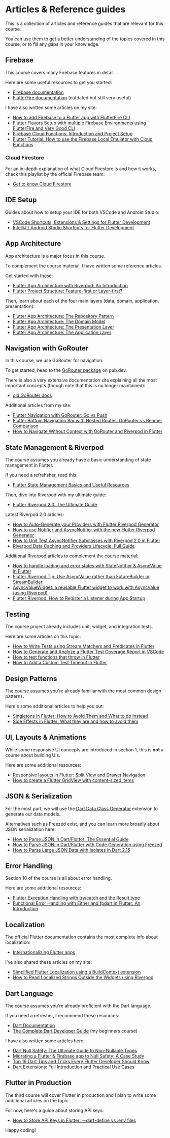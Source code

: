 # Articles & Reference guides

This is a collection of articles and reference guides that are relevant for this course.

You can use them to get a better understanding of the topics covered in this course, or to fill any gaps in your knowledge.

## Firebase

This course covers many Firebase features in detail.

Here are some useful resources to get you started:

- [Firebase documentation](https://firebase.google.com/docs)
- [FlutterFire documentation](https://firebase.flutter.dev/docs/overview/) (outdated but still very useful)

I have also written some articles on my site:

- [How to add Firebase to a Flutter app with FlutterFire CLI](https://codewithandrea.com/articles/flutter-firebase-flutterfire-cli/)
- [Flutter Flavors Setup with multiple Firebase Environments using FlutterFire and Very Good CLI](https://codewithandrea.com/articles/flutter-flavors-for-firebase-apps/)
- [Firebase Cloud Functions: Introduction and Project Setup](https://codewithandrea.com/articles/firebase-cloud-functions/)
- [Flutter Tutorial: How to use the Firebase Local Emulator with Cloud Functions](https://codewithandrea.com/articles/flutter-tutorial-firebase-cloud-functions/)

### Cloud Firestore

For an in-depth explanation of what Cloud Firestore is and how it works, check this playlist by the official Firebase team:

- [Get to know Cloud Firestore](https://www.youtube.com/playlist?list=PLl-K7zZEsYLluG5MCVEzXAQ7ACZBCuZgZ)

## IDE Setup

Guides about how to setup your IDE for both VSCode and Android Studio:

- [VSCode Shortcuts, Extensions & Settings for Flutter Development](https://codewithandrea.com/articles/vscode-shortcuts-extensions-settings-flutter-development/)
- [IntelliJ / Android Studio Shortcuts for Flutter Development](https://codewithandrea.com/articles/intellij-keyboard-shortcuts-flutter-development/)

## App Architecture

App architecture is a major focus in this course.

To complement the course material, I have written some reference articles.

Get started with these:

- [Flutter App Architecture with Riverpod: An Introduction](https://codewithandrea.com/articles/flutter-app-architecture-riverpod-introduction/)
- [Flutter Project Structure: Feature-first or Layer-first?](https://codewithandrea.com/articles/flutter-project-structure/)

Then, learn about each of the four main layers (data, domain, application, presentation):

- [Flutter App Architecture: The Repository Pattern](https://codewithandrea.com/articles/flutter-repository-pattern/)
- [Flutter App Architecture: The Domain Model](https://codewithandrea.com/articles/flutter-app-architecture-domain-model/)
- [Flutter App Architecture: The Presentation Layer](https://codewithandrea.com/articles/flutter-presentation-layer/)
- [Flutter App Architecture: The Application Layer](https://codewithandrea.com/articles/flutter-app-architecture-application-layer/)

## Navigation with GoRouter

In this course, we use GoRouter for navigation.

To get started, head to the [GoRouter package](https://pub.dev/packages/go_router) on pub.dev.

There is also a very extensive documentation site explaining all the most important concepts (though note that this is no longer maintained):

- [old GoRouter docs](https://docs.page/csells/go_router)

Additional articles from my site:

- [Flutter Navigation with GoRouter: Go vs Push](https://codewithandrea.com/articles/flutter-navigation-gorouter-go-vs-push/)
- [Flutter Bottom Navigation Bar with Nested Routes: GoRouter vs Beamer Comparison](https://codewithandrea.com/articles/flutter-bottom-navigation-bar-nested-routes-gorouter-beamer/)
- [How to Navigate Without Context with GoRouter and Riverpod in Flutter](https://codewithandrea.com/articles/flutter-navigate-without-context-gorouter-riverpod/)

## State Management & Riverpod

The course assumes you already have a basic understanding of state management in Flutter.

If you need a refrehsher, read this:

- [Flutter State Management Basics and Useful Resources](https://codewithandrea.com/videos/flutter-state-management-basics/)

Then, dive into Riverpod with my ultimate guide:

- [Flutter Riverpod 2.0: The Ultimate Guide](https://codewithandrea.com/articles/flutter-state-management-riverpod/)

Latest Riverpod 2.0 articles:

- [How to Auto-Generate your Providers with Flutter Riverpod Generator](https://codewithandrea.com/articles/flutter-riverpod-generator/)
- [How to use Notifier and AsyncNotifier with the new Flutter Riverpod Generator](https://codewithandrea.com/articles/flutter-riverpod-async-notifier/)
- [How to Unit Test AsyncNotifier Subclasses with Riverpod 2.0 in Flutter](https://codewithandrea.com/articles/unit-test-async-notifier-riverpod/)
- [Riverpod Data Caching and Providers Lifecycle: Full Guide](https://codewithandrea.com/articles/flutter-riverpod-data-caching-providers-lifecycle/)

Additional Riverpod articles to complement the course material:

- [How to handle loading and error states with StateNotifier & AsyncValue in Flutter](https://codewithandrea.com/articles/loading-error-states-state-notifier-async-value/)
- [Flutter Riverpod Tip: Use AsyncValue rather than FutureBuilder or StreamBuilder](https://codewithandrea.com/articles/flutter-use-async-value-not-future-stream-builder/)
- [AsyncValueWidget: a reusable Flutter widget to work with AsyncValue (using Riverpod)](https://codewithandrea.com/articles/async-value-widget-riverpod/)
- [Flutter Riverpod: How to Register a Listener during App Startup](https://codewithandrea.com/articles/riverpod-initialize-listener-app-startup/)

## Testing

The course project already includes unit, widget, and integration tests.

Here are some articles on this topic:

- [How to Write Tests using Stream Matchers and Predicates in Flutter](https://codewithandrea.com/articles/async-tests-streams-flutter/)
- [How to Generate and Analyze a Flutter Test Coverage Report in VSCode](https://codewithandrea.com/articles/flutter-test-coverage/)
- [How to test functions that throw in Flutter](https://codewithandrea.com/tips/flutter-test-expect-tear-off/)
- [How to Add a Custom Test Timeout in Flutter](https://codewithandrea.com/tips/custom-test-timeout-flutter/)

## Design Patterns

The course assumes you're already familiar with the most common design patterns.

Here's some additional articles to help you out:

- [Singletons in Flutter: How to Avoid Them and What to do Instead](https://codewithandrea.com/articles/flutter-singletons/)
- [Side Effects in Flutter: What they are and how to avoid them](https://codewithandrea.com/articles/side-effects-flutter/)

## UI, Layouts & Animations

While some responsive UI concepts are introduced in section 1, this is **not** a course about building UIs.

Here are some additional resources:

- [Responsive layouts in Flutter: Split View and Drawer Navigation](https://codewithandrea.com/articles/flutter-responsive-layouts-split-view-drawer-navigation/)
- [How to create a Flutter GridView with content-sized items](https://codewithandrea.com/articles/flutter-layout-grid-content-sized-items/)

## JSON & Serialization

For the most part, we will use the [Dart Data Class Generator](https://marketplace.visualstudio.com/items?itemName=hzgood.dart-data-class-generator) extension to generate our data models.

Alternatives such as Freezed exist, and you can learn more broadly about JSON serialization here:

- [How to Parse JSON in Dart/Flutter: The Essential Guide](https://codewithandrea.com/articles/parse-json-dart/)
- [How to Parse JSON in Dart/Flutter with Code Generation using Freezed](https://codewithandrea.com/articles/parse-json-dart-codegen-freezed/)
- [How to Parse Large JSON Data with Isolates in Dart 2.15](https://codewithandrea.com/articles/parse-large-json-dart-isolates/)

## Error Handling

Section 10 of the course is all about error handling.

Here are some additional resources:

- [Flutter Exception Handling with try/catch and the Result type](https://codewithandrea.com/articles/flutter-exception-handling-try-catch-result-type/)
- [Functional Error Handling with Either and fpdart in Flutter: An Introduction](https://codewithandrea.com/articles/functional-error-handling-either-fpdart/)

## Localization

The official Flutter documentation contains the most complete info about localization:

- [Internationalizing Flutter apps](https://docs.flutter.dev/development/accessibility-and-localization/internationalization)

I've also shared these articles on my site:

- [Simplified Flutter Localization using a BuildContext extension](https://codewithandrea.com/articles/flutter-localization-build-context-extension/)
- [How to Read Localized Strings Outside the Widgets using Riverpod](https://codewithandrea.com/articles/app-localizations-outside-widgets-riverpod/)

## Dart Language

The course assumes you're already proficient with the Dart language.

If you need a refresher, I recommend these resources:

- [Dart Documentation](https://dart.dev/guides)
- [The Complete Dart Developer Guide](https://codewithandrea.com/courses/complete-dart-guide/) (my beginners course)

I have also written some articles here:

- [Dart Null Safety: The Ultimate Guide to Non-Nullable Types](https://codewithandrea.com/videos/dart-null-safety-ultimate-guide-non-nullable-types/)
- [Migrating a Flutter & Firebase app to Null Safety: A Case Study](https://codewithandrea.com/articles/migrating-flutter-firebase-app-null-safety/)
- [Top 16 Dart Tips and Tricks Every Flutter Developer Should Know](https://codewithandrea.com/videos/top-dart-tips-and-tricks-for-flutter-devs/)
- [Dart Extensions: Full Introduction and Practical Use Cases](https://codewithandrea.com/videos/dart-extensions-full-introduction/)


## Flutter in Production

The third course will cover Flutter in production and I plan to write some additional articles on the topic.

For now, here's a guide about storing API keys:

- [How to Store API Keys in Flutter: --dart-define vs .env files](https://codewithandrea.com/articles/flutter-api-keys-dart-define-env-files/)


Happy coding!